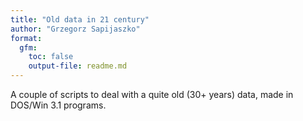 ```yaml
---
title: "Old data in 21 century"
author: "Grzegorz Sapijaszko"
format:
  gfm: 
    toc: false
    output-file: readme.md
---
```


A couple of scripts to deal with a quite old (30+ years) data, made in DOS/Win 3.1 programs.